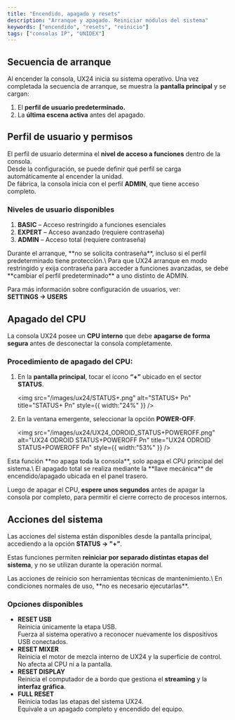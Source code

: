 ```yaml
---
title: "Encendido, apagado y resets"
description: "Arranque y apagado. Reiniciar módulos del sistema"
keywords: ["encendido", "resets", "reinicio"]
tags: ["consolas IP", "UNIDEX"]
---
```


## Secuencia de arranque

Al encender la consola, UX24 inicia su sistema operativo. Una vez completada la secuencia de arranque, se muestra la **pantalla principal** y se cargan:

1. El **perfil de usuario predeterminado.**
2. La **última escena activa** antes del apagado.

## Perfil de usuario y permisos

El perfil de usuario determina el **nivel de acceso a funciones** dentro de la consola.\
Desde la configuración, se puede definir qué perfil se carga automáticamente al encender la unidad.\
De fábrica, la consola inicia con el perfil **ADMIN**, que tiene acceso completo.

### Niveles de usuario disponibles

1. **BASIC** – Acceso restringido a funciones esenciales
2. **EXPERT** – Acceso avanzado (requiere contraseña)
3. **ADMIN** – Acceso total (requiere contraseña)

<Info>
  Durante el arranque, **no se solicita contraseña**, incluso si el perfil predeterminado tiene protección.\
  Para que UX24 arranque en modo restringido y exija contraseña para acceder a funciones avanzadas, se debe **cambiar el perfil predeterminado** a uno distinto de ADMIN.
</Info>

Para más información sobre configuración de usuarios, ver:\
**SETTINGS → USERS**

## Apagado del CPU

La consola UX24 posee un **CPU interno** que debe **apagarse de forma segura** antes de desconectar la consola completamente.

### Procedimiento de apagado del CPU:

1. En la **pantalla principal**, tocar el ícono **“\+”** ubicado en el sector **STATUS**.

   <img
     src="/images/ux24/STATUS+.png"
     alt="STATUS+ Pn"
     title="STATUS+ Pn"
     style={{ width:"24%" }}
   />
2. En la ventana emergente, seleccionar la opción **POWER-OFF**.

   <img
     src="/images/ux24/UX24_ODROID_STATUS+POWEROFF.png"
     alt="UX24 ODROID STATUS+POWEROFF Pn"
     title="UX24 ODROID STATUS+POWEROFF Pn"
     style={{ width:"53%" }}
   />

<Warning>
  Esta función **no apaga toda la consola**, solo apaga el CPU principal del sistema.\
  El apagado total se realiza mediante la **llave mecánica** de encendido/apagado ubicada en el panel trasero.
</Warning>

Luego de apagar el CPU, **espere unos segundos** antes de apagar la consola por completo, para permitir el cierre correcto de procesos internos.

## Acciones del sistema

Las acciones del sistema están disponibles desde la pantalla principal, accediendo a la opción **STATUS → "\+"**.

Estas funciones permiten **reiniciar por separado distintas etapas del sistema**, y no se utilizan durante la operación normal.

<Info>
  Las acciones de reinicio son herramientas técnicas de mantenimiento.\
  En condiciones normales de uso, **no es necesario ejecutarlas**.
</Info>

### Opciones disponibles

- **RESET USB**\
  Reinicia únicamente la etapa USB.\
  Fuerza al sistema operativo a reconocer nuevamente los dispositivos USB conectados.
- **RESET MIXER**\
  Reinicia el motor de mezcla interno de UX24 y la superficie de control.\
  No afecta al CPU ni a la pantalla.
- **RESET DISPLAY**\
  Reinicia el computador de a bordo que gestiona el **streaming** y la **interfaz gráfica**.
- **FULL RESET**\
  Reinicia todas las etapas del sistema UX24.\
  Equivale a un apagado completo y encendido del equipo.